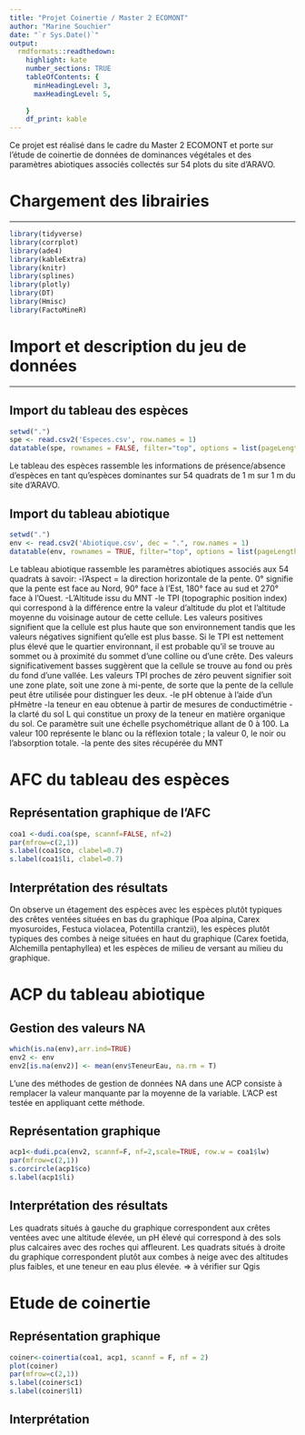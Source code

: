 ```yaml
---
title: "Projet Coinertie / Master 2 ECOMONT"
author: "Marine Souchier"
date: "`r Sys.Date()`"
output: 
  rmdformats::readthedown:
    highlight: kate
    number_sections: TRUE
    tableOfContents: {
      minHeadingLevel: 3,
      maxHeadingLevel: 5,
      
    }
    df_print: kable
---
```


Ce projet est réalisé dans le cadre du Master 2 ECOMONT et porte sur l'étude de coinertie de données de dominances végétales et des paramètres abiotiques associés collectés sur 54 plots du site d'ARAVO.

# Chargement des librairies
***

```r
library(tidyverse)
library(corrplot)
library(ade4)
library(kableExtra)
library(knitr)
library(splines)
library(plotly)
library(DT)
library(Hmisc)
library(FactoMineR)
```

# Import et description du jeu de données
***

## Import du tableau des espèces

```r
setwd(".")
spe <- read.csv2('Especes.csv', row.names = 1)
datatable(spe, rownames = FALSE, filter="top", options = list(pageLength = 5, scrollX=T))
```

Le tableau des espèces rassemble les informations de présence/absence d'espèces en tant qu'espèces dominantes sur 54 quadrats de 1 m sur 1 m du site d'ARAVO.

## Import du tableau abiotique

```r
setwd(".")
env <- read.csv2('Abiotique.csv', dec = ".", row.names = 1)
datatable(env, rownames = TRUE, filter="top", options = list(pageLength = 5, scrollX=T))
```

Le tableau abiotique rassemble les paramètres abiotiques associés aux 54 quadrats à savoir:
-l'Aspect = la direction horizontale de la pente. 0° signifie que la pente est face au Nord, 90° face à l’Est, 180° face au sud et 270° face à l’Ouest.
-L'Altitude issu du MNT
-le TPI (topographic position index) qui correspond à la différence entre la valeur d'altitude du plot et l'altitude moyenne du voisinage autour de cette cellule. Les valeurs positives signifient que la cellule est plus haute que son environnement tandis que les valeurs négatives signifient qu'elle est plus basse. Si le TPI est nettement plus élevé que le quartier environnant, il est probable qu'il se trouve au sommet ou à proximité du sommet d'une colline ou d'une crête. Des valeurs significativement basses suggèrent que la cellule se trouve au fond ou près du fond d'une vallée. Les valeurs TPI proches de zéro peuvent signifier soit une zone plate, soit une zone à mi-pente, de sorte que la pente de la cellule peut être utilisée pour distinguer les deux.
-le pH obtenue à l'aide d'un pHmètre
-la teneur en eau obtenue à partir de mesures de conductimétrie
-la clarté du sol L qui constitue un proxy de la teneur en matière organique du sol. Ce paramètre suit une échelle psychométrique allant de 0 à 100. La valeur 100 représente le blanc ou la réflexion totale ; la valeur 0, le noir ou l'absorption totale. 
-la pente des sites récupérée du MNT

# AFC du tableau des espèces
## Représentation graphique de l'AFC

```r
coa1 <-dudi.coa(spe, scannf=FALSE, nf=2)
par(mfrow=c(2,1))
s.label(coa1$co, clabel=0.7)
s.label(coa1$li, clabel=0.7)
```

## Interprétation des résultats

On observe un étagement des espèces avec les espèces plutôt typiques des crêtes ventées situées en bas du graphique (Poa alpina, Carex myosuroides, Festuca violacea, Potentilla crantzii), les espèces plutôt typiques des combes à neige situées en haut du graphique (Carex foetida, Alchemilla pentaphyllea) et les espèces de milieu de versant au milieu du graphique.

# ACP du tableau abiotique
## Gestion des valeurs NA


```r
which(is.na(env),arr.ind=TRUE)
env2 <- env
env2[is.na(env2)] <- mean(env$TeneurEau, na.rm = T)
```

L'une des méthodes de gestion de données NA dans une ACP consiste à remplacer la valeur manquante par la moyenne de la variable.
L'ACP est testée en appliquant cette méthode.

## Représentation graphique

```r
acp1<-dudi.pca(env2, scannf=F, nf=2,scale=TRUE, row.w = coa1$lw)
par(mfrow=c(2,1))
s.corcircle(acp1$co)
s.label(acp1$li)
```

## Interprétation des résultats

Les quadrats situés à gauche du graphique correspondent aux crêtes ventées avec une altitude élevée, un pH élevé qui correspond à des sols plus calcaires avec des roches qui affleurent. Les quadrats situés à droite du graphique correspondent plutôt aux combes à neige avec des altitudes plus faibles, et une teneur en eau plus élevée.
=> à vérifier sur Qgis

# Etude de coinertie
## Représentation graphique

```r
coiner<-coinertia(coa1, acp1, scannf = F, nf = 2)
plot(coiner)
par(mfrow=c(2,1))
s.label(coiner$c1)
s.label(coiner$l1)
```

## Interprétation

